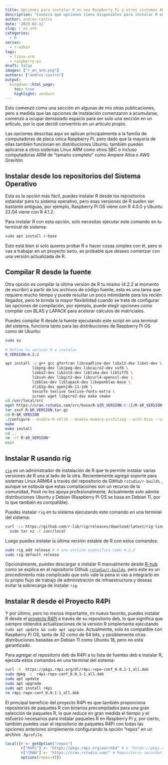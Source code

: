 ```yaml
---
title: Opciones para instalar R en una Raspberry Pi y otros sistemas ARM
description: "Conozca qué opciones tiene disponibles para instalar R en Raspberry Pi y otros sistemas ARM."
author: andres-castro
date: '2023-02-11'
slug: r_on_arm
categories:
  - R
series: 
  - r-admin
tags:
  - linux-arm
  - raspberry-pi
draft: false
images: ["r_on_arm.png"]
authors: ["andres-castro"]
output:
  blogdown::html_page:
    toc: true
    highlight: zenburn
---
```


Esto comenzó como una sección en algunas de mis otras publicaciones, pero a medida que las opciones de instalación comenzaron a acumularse, comenzó a ocupar demasiado espacio para ser solo una sección en un artículo, por lo que decidí convertirlo en un artículo propio.

Las opciones descritas aquí se aplican principalmente a la familia de computadoras de placa única Raspberry Pi, pero dado que la mayoría de ellas también funcionan en distribuciones Ubuntu, también pueden aplicarse a otros sistemas Linux ARM como otros SBC o incluso computadoras ARM de "tamaño completo" como Ampere Altra o AWS Gravitón.

## Instalar desde los repositorios del Sistema Operativo

Esta es la opción más fácil, puedes instalar R desde los repositorios estándar para tu sistema operativo, pero esas versiones de R suelen ser bastante antiguas, por ejemplo, Raspberry Pi OS viene con R 4.0.0 y Ubuntu 22.04 viene con R 4.1.2.

Para instalar R con esta opción, solo necesitas ejecutar este comando en tu terminal de sistema:

```bash
sudo apt install r-base
```

Esto está bien si solo quieres probar R o hacer cosas simples con él, pero si vas a trabajar en un proyecto serio, es probable que desees comenzar con una versión actualizada de R.

## Compilar R desde la fuente

Otra opción es compilar la última versión de R tu mismo (4.2.2 al momento de escribir) a partir de los archivos de código fuente, esta es una tarea que requiere mucho tiempo y puede resultar un poco intimidante para los recién llegados, pero te brinda la mayor flexibilidad cuando se trata de configurar las opciones de compilación, por ejemplo, puede elegir opciones como compilar con BLAS y LAPACK para acelerar cálculos de matriciales.

Puedes compilar R desde la fuente ejecutando este script en una terminal del sistema, funciona tanto para las distribuciones de Raspberry Pi OS como de Ubuntu:

```bash
sudo su
    
# Define la version R a instalar
R_VERSION=4.2.2

apt install -y g++ gcc gfortran libreadline-dev libx11-dev libxt-dev \
            libpng-dev libjpeg-dev libcairo2-dev xvfb \
            libbz2-dev libzstd-dev liblzma-dev libtiff5 \
            libssh-dev libgit2-dev libcurl4-openssl-dev \
            libblas-dev liblapack-dev libopenblas-base \
            zlib1g-dev openjdk-11-jdk \
            texinfo texlive texlive-fonts-extra \
            screen wget libpcre2-dev make cmake
cd /usr/local/src
wget https://cran.rstudio.com/src/base/R-${R_VERSION:0:1}/R-$R_VERSION.tar.gz
tar zxvf R-$R_VERSION.tar.gz
cd R-$R_VERSION
./configure --enable-R-shlib --enable-memory-profiling --with-blas --with-lapack #BLAS y LAPACK son opcionales
make
make install
cd ..
rm -rf R-$R_VERSION*
exit
```

## Instalar R usando rig

[`rig`](https://github.com/r-lib/rig) es un administrador de instalación de R que te permite instalar varias versiones de R una al lado de la otra. Recientemente agregó soporte para sistemas Linux ARM64 a través del repositorio de GitHub `rstudio/r-builds` , aunque se estipula que estas compilaciones son un recurso de la comunidad, Posit no los apoya profesionalmente. Actualmente solo admite distribuciones Ubuntu y Debian (Raspberry Pi OS se basa en Debian 11, por lo que también es compatible).

Puedes instalar `rig` en tu sistema ejecutando este comando en una terminal del sistema:

```bash
curl -Ls https://github.com/r-lib/rig/releases/download/latest/rig-linux-arm64-latest.tar.gz |
  sudo tar xz -C /usr/local
```

Luego puedes instalar la última versión estable de R con estos comandos:

```bash
sudo rig add release # O una versión especifica como 4.2.2
sudo rig default release
```

Opcionalmente, puedes descargar e instalar R manualmente desde [R-hub](https://github.com/r-hub/R/releases) como se explica en el repositorio Github [`rstudio/r-builds`](https://github.com/rstudio/r-builds), pero este es un procedimiento más complicado que solo vale la pena si vas a integrarlo en tu propio flujo de trabajo de administración de infraestructura y deseas evitar la sobrecarga de instalar `rig`.

## Instalar R desde el Proyecto R4Pi

Y por último, pero no menos importante, mi nuevo favorito, puedes instalar R desde el [proyecto R4Pi](https://r4pi.org/ "R para Raspberry Pi") a través de su repositorio deb, lo que significa que siempre obtendrá actualizaciones de la versión R simplemente ejecutando `sudo apt update && sudo apt upgrade`. Actualmente, solo es compatible con Raspberry Pi OS, tanto de 32 como de 64 bits, y posiblemente otras distribuciones basadas en Debian 11 como Ubuntu 18, pero no está garantizado.

Para agregar el repositorio deb de R4Pi a tu lista de fuentes deb e instalar R, ejecuta estos comandos en una terminal del sistema:

```bash
curl -O  https://pkgs.r4pi.org/dl/r4pi-repo-conf_0.0.1-1_all.deb
sudo dpkg -i  r4pi-repo-conf_0.0.1-1_all.deb
sudo apt update
sudo apt upgrade
sudo apt install r4pi
rm r4pi-repo-conf_0.0.1-1_all.deb
```

El principal beneficio del proyecto R4Pi es que también proporciona repositorios de paquetes R con binarios precompilados para una gran selección de paquetes R, lo que reduce en gran medida el tiempo y el esfuerzo necesarios para instalar paquetes R en Raspberry Pi y, por cierto, también puedes usar el repositorio de paquetes R4Pi con todas las opciones anteriores simplemente configurando la opción "repos" en un archivo `.Rprofile`.

```r
local({r <- getOption("repos")
       r["R4Pi"] <- "https://pkgs.r4pi.org/aarch64" # o "https://pkgs.r4pi.org/" para sistemas de 32-bits
       r["CRAN"] <- "https://cran.rstudio.com/" # Repositorio secundario para cuando no hay binario disponible
       options(repos=r)})
```
